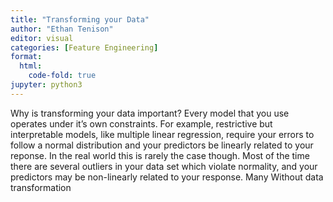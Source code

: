 ```yaml
---
title: "Transforming your Data"
author: "Ethan Tenison"
editor: visual
categories: [Feature Engineering]
format:
  html:
    code-fold: true
jupyter: python3
---
```


Why is transforming your data important? Every model that you use operates under it's own constraints. For example, restrictive but interpretable models, like multiple linear regression, require your errors to follow a normal distribution and your predictors be linearly related to your reponse. In the real world this is rarely the case though. Most of the time there are several outliers in your data set which violate normality, and your predictors may be non-linearly related to your response. Many Without data transformation
